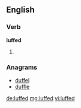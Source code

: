 ==English==

===Verb===
'''luffed'''

# {{past of|[[luff]]}}

===Anagrams===
* [[duffel#English|duffel]]
* [[duffle#English|duffle]]

[[de:luffed]]
[[mg:luffed]]
[[vi:luffed]]